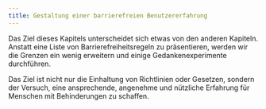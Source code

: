 ```yaml
---
title: Gestaltung einer barrierefreien Benutzererfahrung
---
```


Das Ziel dieses Kapitels unterscheidet sich etwas von den anderen Kapiteln. Anstatt
eine Liste von Barrierefreiheitsregeln zu präsentieren, werden wir die Grenzen ein
wenig erweitern und einige Gedankenexperimente durchführen.

Das Ziel ist nicht nur die Einhaltung von Richtlinien oder Gesetzen, sondern der
Versuch, eine ansprechende, angenehme und nützliche Erfahrung für Menschen mit
Behinderungen zu schaffen.
